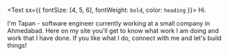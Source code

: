 <Text sx={{ fontSize: [4, 5, 6], fontWeight: `bold`, color: `heading` }}>
  Hi.
</Text>

I'm Tapan - software engineer currently working at a small company in Ahmedabad. Here on my site you'll get to know what work I am doing and work that I have done. If you like what I do, connect with me and let's build things!
